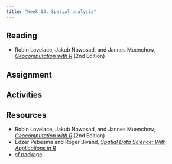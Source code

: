 ```yaml
---
title: "Week 13: Spatial analysis"
---
```




## Reading
- Robin Lovelace, Jakub Nowosad, and Jannes Muenchow, [*Geocomputation with R*](https://geocompr.robinlovelace.net) (2nd Edition)

## Assignment


## Activities


## Resources
- Robin Lovelace, Jakub Nowosad, and Jannes Muenchow, [*Geocomputation with R*](https://geocompr.robinlovelace.net) (2nd Edition)
- Edzer Pebesma and Roger Bivand, [*Spatial Data Science: With Applications in R*](https://r-spatial.org/book/)
- [sf package](https://r-spatial.github.io/sf/)
